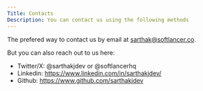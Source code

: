 ```yaml
---
Title: Contacts
Description: You can contact us using the following methods
---
```


The prefered way to contact us by email at sarthak@softlancer.co.

But you can also reach out to us here:

- Twitter/X: @sarthakjdev or @softlancerhq
- Linkedin: https://www.linkedin.com/in/sarthakjdev/
- Github: https://www.github.com/sarthakjdev